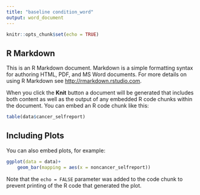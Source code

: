 ```yaml
---
title: "baseline condition_word"
output: word_document
---
```


```r
knitr::opts_chunk$set(echo = TRUE)
```

## R Markdown

This is an R Markdown document. Markdown is a simple formatting syntax for authoring HTML, PDF, and MS Word documents. For more details on using R Markdown see <http://rmarkdown.rstudio.com>.

When you click the **Knit** button a document will be generated that includes both content as well as the output of any embedded R code chunks within the document. You can embed an R code chunk like this:

```r
table(data$cancer_selfreport)
```

## Including Plots

You can also embed plots, for example:

```r
ggplot(data = data)+
    geom_bar(mapping = aes(x = noncancer_selfreport))
```

Note that the `echo = FALSE` parameter was added to the code chunk to prevent printing of the R code that generated the plot.
